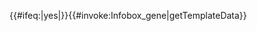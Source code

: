 {{#ifeq:{{{noteta|yes}}}|yes|{{NoteTA|G1=Medicine|G2=Lifesciences}}}}<includeonly>{{#invoke:Infobox_gene|getTemplateData}}</includeonly><noinclude>
{{Documentation|heading=Infobox Gene documentation}}
<!--Please add this template's categories to the /doc subpage, not here - thanks!-->
</noinclude>